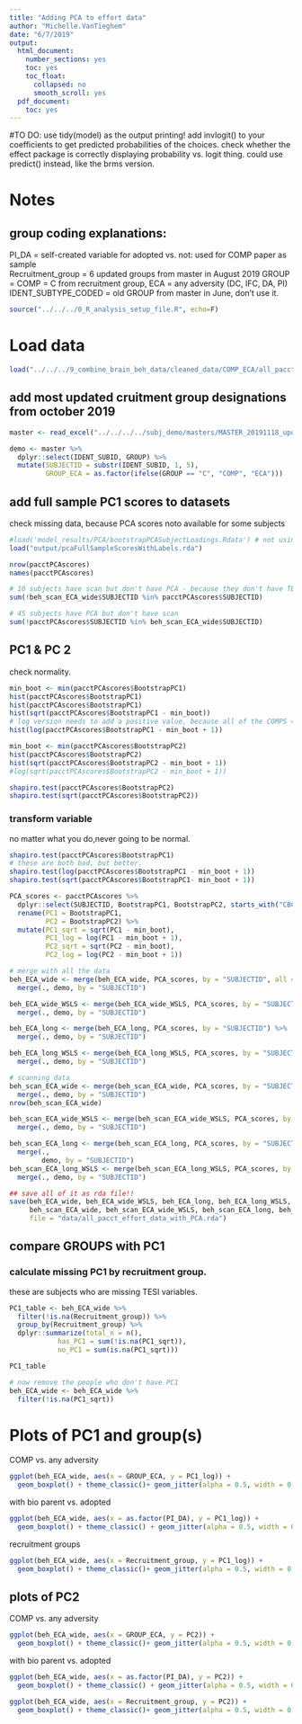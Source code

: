 ```yaml
---
title: "Adding PCA to effort data"
author: "Michelle.VanTieghem"
date: "6/7/2019"
output:
  html_document:
    number_sections: yes
    toc: yes
    toc_float:
      collapsed: no
      smooth_scroll: yes
  pdf_document:
    toc: yes
---
```


#TO DO:
use tidy(model) as the output printing! 
add invlogit() to your coefficients to get predicted probabilities of the choices. 
check whether the effect package is correctly displaying probability vs. logit thing.
could use predict() instead, like the brms version.

# Notes 
## group coding explanations:
PI_DA = self-created variable for adopted vs. not: used for COMP paper as sample \
Recruitment_group = 6 updated groups from master in August 2019
GROUP = COMP = C from recruitment group, ECA = any adversity (DC, IFC, DA, PI)
IDENT_SUBTYPE_CODED = old GROUP from master in June, don't use it.



```r
source("../../../0_R_analysis_setup_file.R", echo=F)
```

# Load data 
```r
load("../../../9_combine_brain_beh_data/cleaned_data/COMP_ECA/all_pacct_effort_data.Rda")
```


## add most updated cruitment group designations from october 2019
```r
master <- read_excel("../../../../subj_demo/masters/MASTER_20191118_updated_MICM.xlsx") 

demo <- master %>%
  dplyr::select(IDENT_SUBID, GROUP) %>%
  mutate(SUBJECTID = substr(IDENT_SUBID, 1, 5), 
         GROUP_ECA = as.factor(ifelse(GROUP == "C", "COMP", "ECA")))
```

## add full sample PC1 scores to datasets
check missing data, because PCA scores noto available for some subjects
```r
#load('model_results/PCA/bootstrapPCASubjectLoadings.Rdata') # not using bootstrappeds cores for now.
load("output/pcaFullSampleScoresWithLabels.rda")

nrow(pacctPCAscores) 
names(pacctPCAscores)

# 10 subjects have scan but don't have PCA - because they don't have TESI. 
sum(!beh_scan_ECA_wide$SUBJECTID %in% pacctPCAscores$SUBJECTID)

# 45 subjects have PCA but don't have scan  
sum(!pacctPCAscores$SUBJECTID %in% beh_scan_ECA_wide$SUBJECTID)


```


## PC1 & PC 2 
check normality.
```r

min_boot <- min(pacctPCAscores$BootstrapPC1)
hist(pacctPCAscores$BootstrapPC1)
hist(pacctPCAscores$BootstrapPC1)
hist(sqrt(pacctPCAscores$BootstrapPC1 - min_boot))
# log version needs to add a positive value, because all of the COMPS = 0
hist(log(pacctPCAscores$BootstrapPC1 - min_boot + 1))
```


```r
min_boot <- min(pacctPCAscores$BootstrapPC2)
hist(pacctPCAscores$BootstrapPC2)
hist(sqrt(pacctPCAscores$BootstrapPC2 - min_boot + 1))
#log(sqrt(pacctPCAscores$BootstrapPC2 - min_boot + 1))

shapiro.test(pacctPCAscores$BootstrapPC2)
shapiro.test(sqrt(pacctPCAscores$BootstrapPC2))
```


### transform variable
no matter what you do,never going to be normal.
```r

shapiro.test(pacctPCAscores$BootstrapPC1)
# these are both bad, but better.
shapiro.test(log(pacctPCAscores$BootstrapPC1 - min_boot + 1))
shapiro.test(sqrt(pacctPCAscores$BootstrapPC1- min_boot + 1))

PCA_scores <- pacctPCAscores %>%
  dplyr::select(SUBJECTID, BootstrapPC1, BootstrapPC2, starts_with("CBCL")) %>%
  rename(PC1 = BootstrapPC1,
         PC2 = BootstrapPC2) %>%
  mutate(PC1_sqrt = sqrt(PC1 - min_boot), 
         PC1_log = log(PC1 - min_boot + 1), 
         PC2_sqrt = sqrt(PC2 - min_boot), 
         PC2_log = log(PC2 - min_boot + 1))

```

```r
# merge with all the data 
beh_ECA_wide <- merge(beh_ECA_wide, PCA_scores, by = "SUBJECTID", all = T)  %>%
  merge(., demo, by = "SUBJECTID")

beh_ECA_wide_WSLS <- merge(beh_ECA_wide_WSLS, PCA_scores, by = "SUBJECTID") %>%
  merge(., demo, by = "SUBJECTID")

beh_ECA_long <- merge(beh_ECA_long, PCA_scores, by = "SUBJECTID") %>%
  merge(., demo, by = "SUBJECTID")

beh_ECA_long_WSLS <- merge(beh_ECA_long_WSLS, PCA_scores, by = "SUBJECTID")%>%
  merge(., demo, by = "SUBJECTID")

# scanning data 
beh_scan_ECA_wide <- merge(beh_scan_ECA_wide, PCA_scores, by = "SUBJECTID") %>%
  merge(., demo, by = "SUBJECTID")
nrow(beh_scan_ECA_wide)

beh_scan_ECA_wide_WSLS <- merge(beh_scan_ECA_wide_WSLS, PCA_scores, by = "SUBJECTID") %>%
  merge(., demo, by = "SUBJECTID")

beh_scan_ECA_long <- merge(beh_scan_ECA_long, PCA_scores, by = "SUBJECTID") %>%
  merge(.,
        demo, by = "SUBJECTID")
beh_scan_ECA_long_WSLS <- merge(beh_scan_ECA_long_WSLS, PCA_scores, by = "SUBJECTID")%>%
  merge(., demo, by = "SUBJECTID")

## save all of it as rda file!! 
save(beh_ECA_wide, beh_ECA_wide_WSLS, beh_ECA_long, beh_ECA_long_WSLS, 
     beh_scan_ECA_wide, beh_scan_ECA_wide_WSLS, beh_scan_ECA_long, beh_scan_ECA_long_WSLS, 
     file = "data/all_pacct_effort_data_with_PCA.rda")
```


## compare GROUPS with PC1
### calculate missing PC1 by recruitment group.
these are subjects who are missing TESI variables. 
```r

PC1_table <- beh_ECA_wide %>%
  filter(!is.na(Recruitment_group)) %>%
  group_by(Recruitment_group) %>%
  dplyr::summarize(total_n = n(),
            has_PC1 = sum(!is.na(PC1_sqrt)),
            no_PC1 = sum(is.na(PC1_sqrt)))

PC1_table

# now remove the people who don't have PC1
beh_ECA_wide <- beh_ECA_wide %>%
  filter(!is.na(PC1_sqrt))
```


# Plots of PC1 and group(s)
COMP vs. any adversity 
```r

ggplot(beh_ECA_wide, aes(x = GROUP_ECA, y = PC1_log)) + 
  geom_boxplot() + theme_classic()+ geom_jitter(alpha = 0.5, width = 0.05)

```

with bio parent vs. adopted 
```r
ggplot(beh_ECA_wide, aes(x = as.factor(PI_DA), y = PC1_log)) + 
  geom_boxplot() + theme_classic() + geom_jitter(alpha = 0.5, width = 0.05)

```

recruitment groups 
```r
ggplot(beh_ECA_wide, aes(x = Recruitment_group, y = PC1_log)) + 
  geom_boxplot() + theme_classic()+ geom_jitter(alpha = 0.5, width = 0.05)

```

## plots of PC2 

COMP vs. any adversity 
```r

ggplot(beh_ECA_wide, aes(x = GROUP_ECA, y = PC2)) + 
  geom_boxplot() + theme_classic()+ geom_jitter(alpha = 0.5, width = 0.05)

```



with bio parent vs. adopted 
```r
ggplot(beh_ECA_wide, aes(x = as.factor(PI_DA), y = PC2)) + 
  geom_boxplot() + theme_classic() + geom_jitter(alpha = 0.5, width = 0.05)

```


```r
ggplot(beh_ECA_wide, aes(x = Recruitment_group, y = PC2)) + 
  geom_boxplot() + theme_classic()+ geom_jitter(alpha = 0.5, width = 0.05)

```